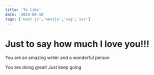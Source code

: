 ```yaml
---
title: 'To libs'
date: '2024-04-10'
tags: ['next.js','nextjs','ssg','ssr']
---
```


# Just to say how much I love you!!!

You are an amazing writer and a wonderful person

You are doing great! Just keep going
